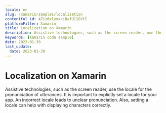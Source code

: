 ```yaml
---
locale: en
slug: /xamarin/samples/localization
contentful_id: 4Ziz8xlymxkiNafU11GVtI
platformFilter: Xamarin
title: Localization on Xamarin
description: Assistive technologies, such as the screen reader, use the locale for the pronunciation of utterances.
keywords: [Xamarin code sample]
date: 2023-01-30
last_update:
  date: 2023-01-30
---
```


# Localization on Xamarin

Assistive technologies, such as the screen reader, use the locale for the pronunciation of utterances. It is important to explictly set a locale for your app. An incorrect locale leads to unclear pronunciation. Also, setting a locale can help with displaying characters correctly.

<CodeSample id="text-localization" locale="en" platform="xamarin"/>
